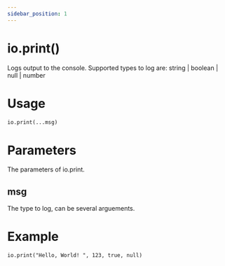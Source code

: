 ```yaml
---
sidebar_position: 1
---
```


# io.print()

Logs output to the console. Supported types to log are: string | boolean | null | number

# Usage

```txt title="usage.ces"
io.print(...msg)
```

# Parameters

The parameters of io.print.

## msg

The type to log, can be several arguements.

# Example

```txt title="example.ces"
io.print("Hello, World! ", 123, true, null)
```
